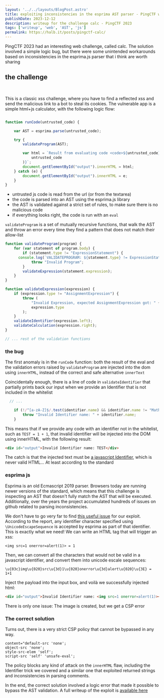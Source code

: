 ```yaml
---
layout: '../../layouts/BlogPost.astro'
title: exploiting inconsistencies in the esprima AST parser - PingCTF writeup
publishDate: 2023-12-12
description: writeup for the challenge calc - PingCTF 2023
tags: ['writeup', 'web', 'AST', 'js']
permalink: https://halb.it/posts/pingctf-calc/
---
```


PingCTF 2023 had an interesting web challenge, called calc. The solution involved a simple logic bug, but there were some unintended workarounds based on inconsistencies in the esprima.js parser that i think are worth sharing

## the challenge


<Picture src="calc" height={450} alt="Screenshot of a website with a green background and a white container in the middle, titled 'calculator'. In the container there is a textarea containing the code 'a = 1+1;b=a'. Immediately under the textarea, a small text reads: 'result from evaluating the code a=1+1;b=a is 4'. under the small text there is a green button labelled 'calculate', and on its left there is a link labelled Report" />
<br/>

This is a classic xss challenge, where you have to find a reflected xss and send the malicious link to a bot to steal its cookies.
The vulnerable app is a simple html+js calculator, with the following logic flow:

```js

function runCode(untrusted_code) {

	var AST = esprima.parse(untrusted_code);

	try {
		validateProgram(AST);

		var html = `Result from evaluating code <code>${untrusted_code}</code> is ${eval(
			untrusted_code
		)}`;
		document.getElementById("output").innerHTML = html;
	} catch (e) {
		document.getElementById("output").innerHTML = e;
	}
}
```
- untrusted js code is read from the url (or from the textarea)
- the code is parsed into an AST using the esprima.js library
- the AST is validated against a strict set of rules, to make sure there is no malicious code
- if everything looks right, the code is run with an `eval`


`validateProgram` is a set of mutually recursive functions, that walk the AST and throw an error every time they find a pattern that does not match their allow-list

```js
function validateProgram(program) {
	for (var statement of program.body) {
		if (statement.type != "ExpressionStatement") {
      console.log(`VALIDATEPROGRAM: ${statement.type} != ExpressionStatement`)
			throw "Invalid Program";
		}
		validateExpression(statement.expression);
	}
}

function validateExpression(expression) {
	if (expression.type != "AssignmentExpression") {
		throw (
			"Invalid Expression, expected AssignmentExpression got: " +
			expression.type
		);
	}
	validateIdentifier(expression.left);
	validateCalculation(expression.right);
}

// ... rest of the validation functions

```

### the bug

The first anomaly is in the `runCode` function: both the result of the eval and the validation errors raised by `validateProgram` are injected into the dom using `innerHTML`, instead of the correct and safe alternative `innerText`

Coincidentally enough, there is a line of code in `validateIdentifier` that partially prints back our input when we provide an Identifier that is not included in the whitelist

```js
  // ...

	if (!/^[a-zA-Z]$/.test(identifier.name) && identifier.name != "Math") {
		throw "Invalid Identifier name: " + identifier.name;
	}
```

This means that if we provide any code with an identifier not in the whitelist, such as `TEST = 1 + 1`,
that invalid identifier will be injected into the DOM using innerHTML, with the following result:

```html
<div id="output">Invalid Identifier name: TEST</div>
```

The catch is that the injected text must be [a javascript Identifier](https://tc39.es/ecma262/multipage/ecmascript-language-lexical-grammar.html#prod-IdentifierName), which is never valid HTML... At least according to the standard

### esprima js

Esprima is an old Ecmascript 2019 parser.
Browsers today are running newer versions of the standard, which means that this challenge is inspecting an AST that doesn't fully match the AST that will be executed. <br/> Additionally, over the years the project accumulated hundreds of issues on github related to parsing inconsistencies.

We don't have to go very far to find [this useful issue](https://github.com/jquery/esprima/issues/1985
) for our exploit.
 According to the report, any identifier character specified using `\UnicodeEscapeSequence` is accepted by esprima as part of that identifier.<br/>
 This is exactly what we need! 
 We can write an HTML tag that will trigger an xss:
```
<img src=1 onerror=alert(1)> = 1
```

Then, we can convert all the characters that would not be valid in a javascript
identifier, and convert them into unicode escale sequences:

```
\u{03c}img\u{020}src\u{3d}1\u{020}onerror\u{3d}alert\u{020}\u{3E} = 1+1
```

Inject the payload into the input box, and voilà we successfully injected html:<br/>

```html
<div id="output">Invalid Identifier name: <img src=1 onerror=alert(1)></div>
```

There is only one issue: The image is created, but we get a CSP error

### The correct solution

Turns out, there is a very strict CSP policy that cannot be bypassed in any way.

```
content="default-src 'none';
object-src 'none';
style-src-elem 'self';
script-src 'self' 'unsafe-eval';
```

The policy blocks any kind of attack on the `innerHTML` flaw, 
including the Identifier trick we covered and a similar one that exploited returned strings and inconsistencies in parsing comments.

In the end, the correct solution involved a logic error that made it possible to bypass the AST validation.
A full writeup of the exploit is [available here](https://gist.github.com/egonny/4dbf5151f99059ae58cf9390c7cc3830)

